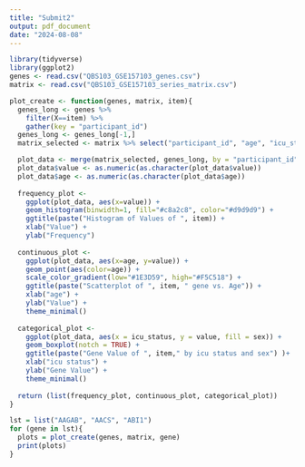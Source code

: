 ```yaml
---
title: "Submit2"
output: pdf_document
date: "2024-08-08"
---
```


```r
library(tidyverse)
library(ggplot2)
genes <- read.csv("QBS103_GSE157103_genes.csv")
matrix <- read.csv("QBS103_GSE157103_series_matrix.csv")
```

```r
plot_create <- function(genes, matrix, item){
  genes_long <- genes %>%
    filter(X==item) %>%
    gather(key = "participant_id")
  genes_long <- genes_long[-1,]
  matrix_selected <- matrix %>% select("participant_id", "age", "icu_status", "sex")

  plot_data <- merge(matrix_selected, genes_long, by = "participant_id")
  plot_data$value <- as.numeric(as.character(plot_data$value))
  plot_data$age <- as.numeric(as.character(plot_data$age))
  
  frequency_plot <-
    ggplot(plot_data, aes(x=value)) + 
    geom_histogram(binwidth=1, fill="#c8a2c8", color="#d9d9d9") + 
    ggtitle(paste("Histogram of Values of ", item)) + 
    xlab("Value") + 
    ylab("Frequency")
  
  continuous_plot <-
    ggplot(plot_data, aes(x=age, y=value)) +
    geom_point(aes(color=age)) + 
    scale_color_gradient(low="#1E3D59", high="#F5C518") +
    ggtitle(paste("Scatterplot of ", item, " gene vs. Age")) +
    xlab("age") +
    ylab("Value") +
    theme_minimal()
  
  categorical_plot <-
    ggplot(plot_data, aes(x = icu_status, y = value, fill = sex)) +
    geom_boxplot(notch = TRUE) +
    ggtitle(paste("Gene Value of ", item," by icu status and sex") )+
    xlab("icu status") +
    ylab("Gene Value") +
    theme_minimal()
  
  return (list(frequency_plot, continuous_plot, categorical_plot))
}
```

```r
lst = list("AAGAB", "AACS", "ABI1")
for (gene in lst){
  plots = plot_create(genes, matrix, gene)
  print(plots)
}

```



